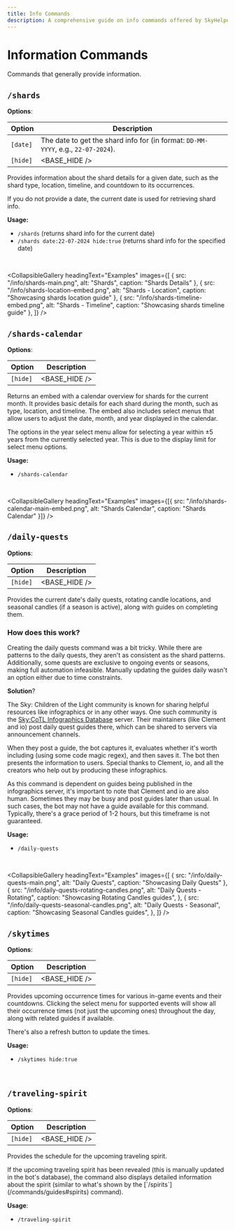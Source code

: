 ---
title: Info Commands
description: A comprehensive guide on info commands offered by SkyHelper bot
---


# Information Commands

Commands that generally provide information.

## `/shards`

**Options**:

| Option   | Description                                                                       |
| -------- | --------------------------------------------------------------------------------- |
| `[date]` | The date to get the shard info for (in format: `DD-MM-YYYY`, e.g., `22-07-2024`). |
| `[hide]` | <BASE_HIDE />                                                                     |

Provides information about the shard details for a given date, such as the shard type, location, timeline, and countdown to its occurrences.

<Callout type="info">If you do not provide a date, the current date is used for retrieving shard info.</Callout>

**Usage:**

- `/shards` (returns shard info for the current date)
- `/shards date:22-07-2024 hide:true` (returns shard info for the specified date)

<br />

<CollapsibleGallery
  headingText="Examples"
  images={[
    { src: "/info/shards-main.png", alt: "Shards", caption: "Shards Details" },
    { src: "/info/shards-location-embed.png", alt: "Shards - Location", caption: "Showcasing shards location guide" },
    { src: "/info/shards-timeline-embed.png", alt: "Shards - Timeline", caption: "Showcasing shards timeline guide" },
  ]}
/>

## `/shards-calendar`

**Options**:

| Option   | Description   |
| -------- | ------------- |
| `[hide]` | <BASE_HIDE /> |

Returns an embed with a calendar overview for shards for the current month. It provides basic details for each shard during the month, such as type, location, and timeline. The embed also includes select menus that allow users to adjust the date, month, and year displayed in the calendar.

<Callout type="info">
  The options in the year select menu allow for selecting a year within ±5 years from the currently selected year. This is due to
  the display limit for select menu options.
</Callout>

**Usage:**

- `/shards-calendar`

<br />

<CollapsibleGallery
  headingText="Examples"
  images={[{ src: "/info/shards-calendar-main-embed.png", alt: "Shards Calendar", caption: "Shards Calendar" }]}
/>

## `/daily-quests`

**Options**:

| Option   | Description   |
| -------- | ------------- |
| `[hide]` | <BASE_HIDE /> |

Provides the current date's daily quests, rotating candle locations, and seasonal candles (if a season is active), along with guides on completing them.

### How does this work?

Creating the daily quests command was a bit tricky. While there are patterns to the daily quests, they aren't as consistent as the shard patterns. Additionally, some quests are exclusive to ongoing events or seasons, making full automation infeasible. Manually updating the guides daily wasn't an option either due to time constraints.

**Solution**?

The Sky: Children of the Light community is known for sharing helpful resources like infographics or in any other ways. One such community is the [Sky:CoTL Infographics Database](https://discord.gg/skyinfographicsdatabase) server. Their maintainers (like Clement and io) post daily quest guides there, which can be shared to servers via announcement channels.

When they post a guide, the bot captures it, evaluates whether it's worth including (using some code magic <Spoiler>regex</Spoiler>), and then saves it. The bot then presents the information to users. Special thanks to Clement, io, and all the creators who help out by producing these infographics.

<Callout>
  As this command is dependent on guides being published in the infographics server, it's important to note that Clement and io
  are also human. Sometimes they may be busy and post guides later than usual. In such cases, the bot may not have a guide
  available for this command. Typically, there's a grace period of 1-2 hours, but this timeframe is not guaranteed.
</Callout>

**Usage:**

- `/daily-quests`

<br />

<CollapsibleGallery
  headingText="Examples"
  images={[
    { src: "/info/daily-quests-main.png", alt: "Daily Quests", caption: "Showcasing Daily Quests" },
    {
      src: "/info/daily-quests-rotating-candles.png",
      alt: "Daily Quests - Rotating",
      caption: "Showcasing Rotating Candles guides",
    },
    {
      src: "/info/daily-quests-seasonal-candles.png",
      alt: "Daily Quests - Seasonal",
      caption: "Showcasing Seasonal Candles guides",
    },
  ]}
/>

## `/skytimes`

**Options**:

| Option   | Description   |
| -------- | ------------- |
| `[hide]` | <BASE_HIDE /> |

Provides upcoming occurrence times for various in-game events and their countdowns. Clicking the select menu for supported events will show all their occurrence times (not just the upcoming ones) throughout the day, along with related guides if available.

<Callout type="info">There's also a refresh button to update the times.</Callout>

**Usage:**

- `/skytimes hide:true`

<br />
<CollapsibleGallery
  headingText="Examples"
  images={[
    { src: "/info/skytimes-main-embed.png", alt: "Skytimes", caption: "Showcasing in-game event upcoming times" },
    { src: "/info/skytimes-geyser-embed.png", alt: "Skytimes - Geyser", caption: "Geyser all occurences and guide" },
    { src: "/info/skytimes-aurora-embed.png", alt: "Skytimes - Aurora", caption: "Auror's Concert scheduled times" },
  ]}
/>

## `/traveling-spirit`

**Options**:

| Option   | Description   |
| -------- | ------------- |
| `[hide]` | <BASE_HIDE /> |

Provides the schedule for the upcoming traveling spirit.

<Callout type="info">
  If the upcoming traveling spirit has been revealed (this is manually updated in the bot's database), the command also displays
  detailed information about the spirit (similar to what's shown by the [`/spirits`](/commands/guides#spirits) command).
</Callout>

**Usage**:

- `/traveling-spirit`

<br />
<CollapsibleGallery
  headingText="Examples"
  images={[
    { src: "/info/traveling-spirit-unknown.png", alt: "Traveling Spirit (Unknown)", caption: "Traveling spirit when unknown" },
    { src: "/info/traveling-spirit-known.png", alt: "Traveling Spirit (Known)", caption: "Traveling spirit when known" },
  ]}
/>
